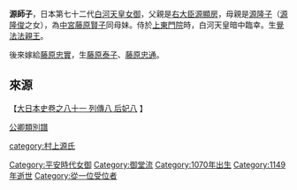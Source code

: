 '''源師子'''，日本第七十二代[[白河天皇|白河天皇]][[女御|女御]]，父親是[[右大臣|右大臣]][[源顯房|源顯房]]，母親是[[源隆子|源隆子]]（[[源隆俊|源隆俊]]之女），為[[中宮|中宮]][[藤原賢子|藤原賢子]]同母妹。侍於[[上東門院|上東門院]]時，白河天皇暗中臨幸。生[[覺法法親王|覺法法親王]]。

後來嫁給[[藤原忠實|藤原忠實]]，生[[藤原泰子|藤原泰子]]、[[藤原忠通|藤原忠通]]。

==來源==
【[http://miko.org/~uraki/kuon/furu/text/dainihonsi/dns081.htm#04 大日本史卷之八十一 列傳八 后妃八] {{Wayback|url=http://miko.org/~uraki/kuon/furu/text/dainihonsi/dns081.htm#04 |date=20081224121542 }}】

[https://web.archive.org/web/20110526103237/http://www.geocities.jp/okugesan_com/fujiwaranomichinaga.htm#cyuutsuu_hujiwara 公卿類別譜]

[[Category:平安時代女御|Category:平安時代女御]]
[[category:村上源氏|category:村上源氏]]
[[Category:御堂流|Category:御堂流]]
[[Category:1070年出生|Category:1070年出生]]
[[Category:1149年逝世|Category:1149年逝世]]
[[Category:從一位受位者|Category:從一位受位者]]